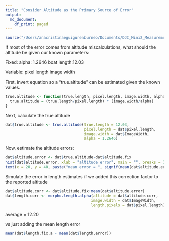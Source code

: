 ```yaml
---
title: "Consider Altitude as the Primary Source of Error"
output:
  md_document:
    df_print: paged
---
```

```r
source("/Users/anacristinaeguigurenburneo/Documents/DJI_Mini2_Measurement_Error/Scripts/Gal23_DroneMeasurementError.R")
```

If most of the error comes from altitude miscalculations, what should the altitude be given our known parameters:

Fixed:
alpha: 1.2646
boat length:12.03

Variable:
pixel length
image width


First, invert equation so a "true.altitude" can be estimated given the known values. 

```r
true.altitude <- function(true.length, pixel.length, image.width, alpha){
  true.altitude = (true.length/pixel.length) * (image.width/alpha)
}
```

Next, calculate the true.altitude
```r
dat$true.altitude <- true.altitude(true.length = 12.03, 
                                   pixel.length = dat$pixel.length, 
                                   image.width = dat$ImageWidth, 
                                   alpha = 1.2646)
```

Now, estimate the altitude errors:
```r
dat$altitude.error <- dat$true.altitude-dat$altitude.fix
hist(dat$altitude.error, xlab = "altitude error", main = "", breaks = 100)
text(x = 20, y = 40, paste("mean error = ", signif(mean(dat$altitude.error, digits =2))))
```

Simulate the error in length estimates if we added this correction factor to the reported altitude
```r
dat$altitude.corr <- dat$altitude.fix+mean(dat$altitude.error)
dat$length.corr <- morpho.length.alpha(altitude = dat$altitude.corr,
                                      image.width = dat$ImageWidth,
                                      length.pixels = dat$pixel.length)


```
average = 12.20

vs just adding the mean length error
```r
mean(dat$length.fix.a - mean(dat$length.error))
```


